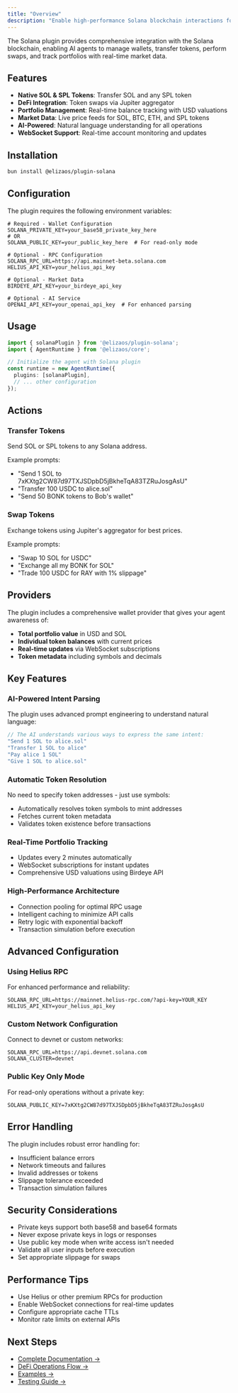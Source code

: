 ```yaml
---
title: "Overview"
description: "Enable high-performance Solana blockchain interactions for your AI agent"
---
```


The Solana plugin provides comprehensive integration with the Solana blockchain, enabling AI agents to manage wallets, transfer tokens, perform swaps, and track portfolios with real-time market data.

## Features

- **Native SOL & SPL Tokens**: Transfer SOL and any SPL token
- **DeFi Integration**: Token swaps via Jupiter aggregator
- **Portfolio Management**: Real-time balance tracking with USD valuations
- **Market Data**: Live price feeds for SOL, BTC, ETH, and SPL tokens
- **AI-Powered**: Natural language understanding for all operations
- **WebSocket Support**: Real-time account monitoring and updates

## Installation

```bash
bun install @elizaos/plugin-solana
```

## Configuration

The plugin requires the following environment variables:

```env
# Required - Wallet Configuration
SOLANA_PRIVATE_KEY=your_base58_private_key_here
# OR
SOLANA_PUBLIC_KEY=your_public_key_here  # For read-only mode

# Optional - RPC Configuration
SOLANA_RPC_URL=https://api.mainnet-beta.solana.com
HELIUS_API_KEY=your_helius_api_key

# Optional - Market Data
BIRDEYE_API_KEY=your_birdeye_api_key

# Optional - AI Service
OPENAI_API_KEY=your_openai_api_key  # For enhanced parsing
```

## Usage

```typescript
import { solanaPlugin } from '@elizaos/plugin-solana';
import { AgentRuntime } from '@elizaos/core';

// Initialize the agent with Solana plugin
const runtime = new AgentRuntime({
  plugins: [solanaPlugin],
  // ... other configuration
});
```

## Actions

### Transfer Tokens
Send SOL or SPL tokens to any Solana address.

Example prompts:
- "Send 1 SOL to 7xKXtg2CW87d97TXJSDpbD5jBkheTqA83TZRuJosgAsU"
- "Transfer 100 USDC to alice.sol"
- "Send 50 BONK tokens to Bob's wallet"

### Swap Tokens
Exchange tokens using Jupiter's aggregator for best prices.

Example prompts:
- "Swap 10 SOL for USDC"
- "Exchange all my BONK for SOL"
- "Trade 100 USDC for RAY with 1% slippage"

## Providers

The plugin includes a comprehensive wallet provider that gives your agent awareness of:
- **Total portfolio value** in USD and SOL
- **Individual token balances** with current prices
- **Real-time updates** via WebSocket subscriptions
- **Token metadata** including symbols and decimals

## Key Features

### AI-Powered Intent Parsing
The plugin uses advanced prompt engineering to understand natural language:

```typescript
// The AI understands various ways to express the same intent:
"Send 1 SOL to alice.sol"
"Transfer 1 SOL to alice"
"Pay alice 1 SOL"
"Give 1 SOL to alice.sol"
```

### Automatic Token Resolution
No need to specify token addresses - just use symbols:
- Automatically resolves token symbols to mint addresses
- Fetches current token metadata
- Validates token existence before transactions

### Real-Time Portfolio Tracking
- Updates every 2 minutes automatically
- WebSocket subscriptions for instant updates
- Comprehensive USD valuations using Birdeye API

### High-Performance Architecture
- Connection pooling for optimal RPC usage
- Intelligent caching to minimize API calls
- Retry logic with exponential backoff
- Transaction simulation before execution

## Advanced Configuration

### Using Helius RPC
For enhanced performance and reliability:

```env
SOLANA_RPC_URL=https://mainnet.helius-rpc.com/?api-key=YOUR_KEY
HELIUS_API_KEY=your_helius_api_key
```

### Custom Network Configuration
Connect to devnet or custom networks:

```env
SOLANA_RPC_URL=https://api.devnet.solana.com
SOLANA_CLUSTER=devnet
```

### Public Key Only Mode
For read-only operations without a private key:

```env
SOLANA_PUBLIC_KEY=7xKXtg2CW87d97TXJSDpbD5jBkheTqA83TZRuJosgAsU
```

## Error Handling

The plugin includes robust error handling for:
- Insufficient balance errors
- Network timeouts and failures
- Invalid addresses or tokens
- Slippage tolerance exceeded
- Transaction simulation failures

## Security Considerations

- Private keys support both base58 and base64 formats
- Never expose private keys in logs or responses
- Use public key mode when write access isn't needed
- Validate all user inputs before execution
- Set appropriate slippage for swaps

## Performance Tips

- Use Helius or other premium RPCs for production
- Enable WebSocket connections for real-time updates
- Configure appropriate cache TTLs
- Monitor rate limits on external APIs

## Next Steps

- [Complete Documentation →](./solana/complete-documentation)
- [DeFi Operations Flow →](./solana/defi-operations-flow)
- [Examples →](./solana/examples)
- [Testing Guide →](./solana/testing-guide)